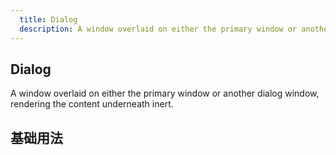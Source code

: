 ```yaml
---
  title: Dialog
  description: A window overlaid on either the primary window or another dialog window, rendering the content underneath inert.
---
```



## Dialog

A window overlaid on either the primary window or another dialog window, rendering the content underneath inert.


## 基础用法 

<ComponentPreview filePathsKey="dialog_base">
  <DialogBase />
</ComponentPreview>
